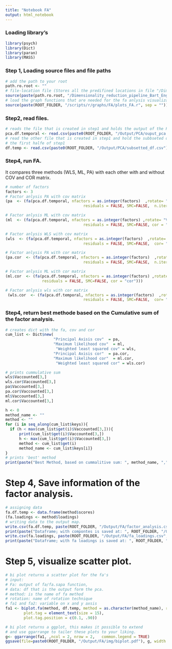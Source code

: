 ```yaml
---
title: "Notebook FA"
output: html_notebook
---
```


### Loading library's
```r
library(psych)
library(Dict)
library(paran)
library(MASS)
```

### Step 1, Loading source files and file paths
```r
# add the path to your root
path.ro.root <- ""
# file-location file (Stores all the predifined locations in file "/Dimensionality_reduction_pipeline_Bart_Engels_2023/scripts/r/file_names.R.R")
source(paste(path.ro.root, "/Dimensionality_reduction_pipeline_Bart_Engels_2023/scripts/r/file_names.R.R", sep = ""))
# load the graph functions that are needed for the fa anlysis visualization.
source(paste(ROOT_FOLDER, "/scripts/r/graphs/FA/plots_FA.r", sep = ""))
```

### Step2, read files.

```r
# reads the file that is created in step1 and holds the output of the PCA
pca.df.temporal <- read.csv(paste0(ROOT_FOLDER, "/Output/PCA/ouput_pca.csv"), row.names = 1)
# read the other file that is created in step1 and hold the subbseted df which is parsed in
# the first halfe of step1
df.temp <- read.csv(paste0(ROOT_FOLDER, "/Output/PCA/subsetted_df.csv"), row.names = 1)
```

### Step4, run FA.
It compares three methods (WLS, ML, PA)
with each other with and without COV and COR matrix.
```r

# number of factors
factors <- 3
# Factor anlysis PA with cov matrix
(pa  <- (fa(pca.df.temporal, nfactors = as.integer(factors)  ,rotate= "Varimax", fm = "pa",
                                  residuals = FALSE, SMC=FALSE,  n.iter = 25,  cor= "cov")))

# Factor anlysis ML with cov matrix
(ml  <- (fa(pca.df.temporal, nfactors = as.integer(factors) ,rotate= "Varimax", fm = "ml",
                                  residuals = FALSE, SMC=FALSE, cor = "cov")))

# Factor anlysis WLS with cov matrix
(wls  <- (fa(pca.df.temporal, nfactors = as.integer(factors)  ,rotate= "Varimax", fm = "wls",
                                  residuals = FALSE, SMC=FALSE,  cor= "cov", n.iter= 25)))

# Factor anlysis PA with cor matrix
(pa.cor  <- (fa(pca.df.temporal, nfactors = as.integer(factors)  ,rotate= "Varimax", fm = "pa",
                                  residuals = FALSE, SMC=FALSE,  n.iter = 25,  cor= "cor")))

# Factor anlysis ML with cor matrix
(ml.cor  <- (fa(pca.df.temporal, nfactors = as.integer(factors) ,rotate= "Varimax", fm = "ml",
                residuals = FALSE, SMC=FALSE, cor = "cor")))

# Factor anlysis wls with cor matrix
 (wls.cor  <- (fa(pca.df.temporal, nfactors = as.integer(factors)  ,rotate= "Varimax", fm = "wls",
                                  residuals = FALSE, SMC=FALSE,  cor= "cor", n.iter= 25)))

```

### Step4, return best methode based on the Cumulative sum of the factor analysis.

```r
# creates dict with the fa, cov and cor
cum_list <- Dict$new(
                     "Principal Axisis cov"  = pa,
                     "Maximum likelihood cov"  = ml,
                      "Weighted least squared cov" = wls,
                     "Principal Axisis cor"  = pa.cor,
                     "Maximum likelihood cor"  = ml.cor,
                      "Weighted least squared cor" = wls.cor)

# prints cummulative sum
wls$Vaccounted[3,]
wls.cor$Vaccounted[3,]
pa$Vaccounted[3,]
pa.cor$Vaccounted[3,]
ml$Vaccounted[3,]
ml.cor$Vaccounted[3,]

h <- 0
method_name <- ""
method <- ""
for (i in seq_along(cum_list$keys)){
  if (h < max(cum_list$get(i)$Vaccounted[3,])){
      print(cum_list$get(i)$Vaccounted[3,])
      h <- max(cum_list$get(i)$Vaccounted[3,])
      method <- cum_list$get(i)
      method_name <- cum_list$keys[i]}
}
# prints 'best' method
print(paste("Best Method, based on cummalitive sum: ", method_name, ",", "Cumsum: ", round(h, 3)))
```

# Step 4, Save information of the factor analysis.
```r
# assigning data
fa.df.temp <- data.frame(method$scores)
(fa.loadings <- method$loadings)
# writing data to the output map.
write.csv(fa.df.temp, paste(ROOT_FOLDER, "/Output/FA/factor_analysis.csv", sep = "") , row.names=F)
print(paste("Dataframe; with compontes is saved at: ", ROOT_FOLDER, "/Output/FA/factor_analysis.csv", sep = ""))
write.csv(fa.loadings, paste(ROOT_FOLDER, "/Output/FA/fa_loadings.csv", sep = "") , row.names=F)
print(paste("Dataframe; with fa loadings is saved at: ", ROOT_FOLDER, "/Output/FA/fa_loadings.csv", sep = ""))


```

# Step 5, visualize scatter plot.

```r

# bi plot returns a scatter plot for the fa's
# input:
# Fa: output of fa/fa.sapa function,
# data: df that is the output form the pca.
# method: is the name of fa method
# rotation: name of rotation technique
# fa1 and fa2: variable on x and y axsis
fa1 <- biplot.fa(method, df.temp, method = as.character(method_name), rotation = "Varimax", fa1 = 1, fa2 = 2)+ labs(tag = "A") +theme(plot.title = element_text(hjust = 0.5),
        plot.tag = element_text(size = 15),
        plot.tag.position = c(0.1, .90))

# bi plot returns a ggplot, this makes it possible to extend
# and use ggarrange to tailer these plots to your liking.
g<- ggarrange(fa1, ,ncol = 2, nrow = 2,   common.legend = TRUE)
ggsave(file=paste0(ROOT_FOLDER, "/Output/FA/img/biplot.pdf"), g, width = 13 , height = 10, dpi = 300)
```

